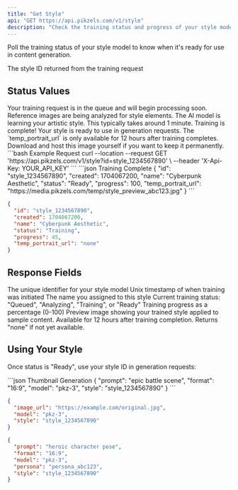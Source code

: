 ```yaml
---
title: "Get Style"
api: "GET https://api.pikzels.com/v1/style"
description: "Check the training status and progress of your style model"
---
```


Poll the training status of your style model to know when it's ready for use in content generation.

<ParamField query="id" type="string" required>
  The style ID returned from the training request
</ParamField>

## Status Values

<AccordionGroup>
  <Accordion title="Queued" icon="clock">
    Your training request is in the queue and will begin processing soon.
  </Accordion>
  
  <Accordion title="Analyzing" icon="magnifying-glass">
    Reference images are being analyzed for style elements.
  </Accordion>
  
  <Accordion title="Training" icon="palette">
    The AI model is learning your artistic style. This typically takes around 1 minute.
  </Accordion>
  
  <Accordion title="Ready" icon="check">
    Training is complete! Your style is ready to use in generation requests.
  </Accordion>
</AccordionGroup>

<Warning>
The `temp_portrait_url` is only available for 12 hours after training completes. Download and host this image yourself if you want to keep it permanently.
</Warning>

<RequestExample>
```bash Example Request
curl --location --request GET 'https://api.pikzels.com/v1/style?id=style_1234567890' \
--header 'X-Api-Key: YOUR_API_KEY'
```
</RequestExample>

<ResponseExample>
```json Training Complete
{
  "id": "style_1234567890",
  "created": 1704067200,
  "name": "Cyberpunk Aesthetic",
  "status": "Ready",
  "progress": 100,
  "temp_portrait_url": "https://media.pikzels.com/temp/style_preview_abc123.jpg"
}
```

```json Still Training
{
  "id": "style_1234567890", 
  "created": 1704067200,
  "name": "Cyberpunk Aesthetic",
  "status": "Training",
  "progress": 45,
  "temp_portrait_url": "none"
}
```
</ResponseExample>

## Response Fields

<ResponseField name="id" type="string">
  The unique identifier for your style model
</ResponseField>

<ResponseField name="created" type="number">
  Unix timestamp of when training was initiated
</ResponseField>

<ResponseField name="name" type="string">
  The name you assigned to this style
</ResponseField>

<ResponseField name="status" type="string">
  Current training status: "Queued", "Analyzing", "Training", or "Ready"
</ResponseField>

<ResponseField name="progress" type="number">
  Training progress as a percentage (0-100)
</ResponseField>

<ResponseField name="temp_portrait_url" type="string">
  Preview image showing your trained style applied to sample content. Available for 12 hours after training completion. Returns "none" if not yet available.
</ResponseField>

## Using Your Style

Once status is "Ready", use your style ID in generation requests:

<CodeGroup>
```json Thumbnail Generation
{
  "prompt": "epic battle scene",
  "format": "16:9",
  "model": "pkz-3", 
  "style": "style_1234567890"
}
```

```json Image Recreation
{
  "image_url": "https://example.com/original.jpg",
  "model": "pkz-3",
  "style": "style_1234567890"
}
```

```json Combined with Persona
{
  "prompt": "heroic character pose",
  "format": "16:9",
  "model": "pkz-3",
  "persona": "persona_abc123",
  "style": "style_1234567890"
}
```
</CodeGroup>